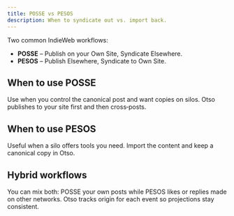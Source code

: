 ```yaml
---
title: POSSE vs PESOS
description: When to syndicate out vs. import back.
---
```


Two common IndieWeb workflows:

- **POSSE** – Publish on your Own Site, Syndicate Elsewhere.
- **PESOS** – Publish Elsewhere, Syndicate to Own Site.

## When to use POSSE

Use when you control the canonical post and want copies on silos. Otso publishes to your site first and then cross‑posts.

## When to use PESOS

Useful when a silo offers tools you need. Import the content and keep a canonical copy in Otso.

## Hybrid workflows

You can mix both: POSSE your own posts while PESOS likes or replies made on other networks. Otso tracks origin for each event so projections stay consistent.
